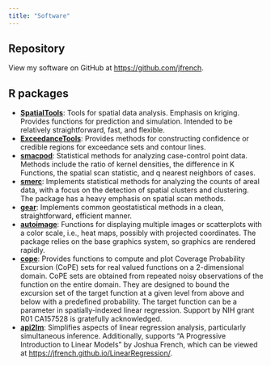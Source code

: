 ```yaml
---
title: "Software"
---
```


## Repository

View my software on GitHub at [https://github.com/jfrench](https://github.com/jfrench).

## R packages

- [**SpatialTools**](https://cran.r-project.org/package=SpatialTools):  Tools for spatial data analysis. Emphasis on kriging. Provides functions for prediction and simulation. Intended to be relatively straightforward, fast, and flexible.
- [**ExceedanceTools**](https://cran.r-project.org/package=ExceedanceTools):  Provides methods for constructing confidence or credible regions for exceedance sets and contour lines.
- [**smacpod**](https://cran.r-project.org/package=smacpod):  Statistical methods for analyzing case-control point data. Methods include the ratio of kernel densities, the difference in K Functions, the spatial scan statistic, and q nearest neighbors of cases.
- [**smerc**](https://cran.r-project.org/package=smerc): Implements statistical methods for analyzing the counts of areal data, with a focus on the detection of spatial clusters and clustering. The package has a heavy emphasis on spatial scan methods.
- [**gear**](https://cran.r-project.org/package=gear): Implements common geostatistical methods in a clean, straightforward, efficient manner.
- [**autoimage**](https://cran.r-project.org/package=autoimage): Functions for displaying multiple images or scatterplots with a color scale, i.e., heat maps, possibly with projected coordinates. The package relies on the base graphics system, so graphics are rendered rapidly.
- [**cope**](https://cran.r-project.org/package=cope): Provides functions to compute and plot Coverage Probability Excursion (CoPE) sets for real valued functions on a 2-dimensional domain. CoPE sets are obtained from repeated noisy observations of the function on the entire domain. They are designed to bound the excursion set of the target function at a given level from above and below with a predefined probability. The target function can be a parameter in spatially-indexed linear regression. Support by NIH grant R01 CA157528 is gratefully acknowledged. 
- [**api2lm**](https://cran.r-project.org/package=api2lm): Simplifies aspects of linear regression analysis, particularly simultaneous inference. Additionally, supports "A Progressive Introduction to Linear Models" by Joshua French, which can be viewed at [https://jfrench.github.io/LinearRegression/](https://jfrench.github.io/LinearRegression/).

